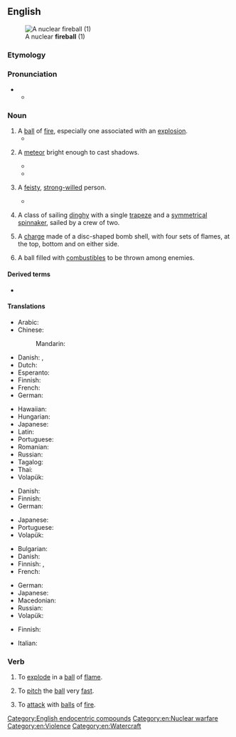 ==English==
[[File:Operation_Upshot-Knothole_-_Badger_001.jpg|thumb|A nuclear '''fireball''' (1)]]

===Etymology===
{{compound|en|fire|ball}}

===Pronunciation===
* {{IPA|en|/ˈfaɪ.ə(ɹ)ˌbɔːl/}}
** {{audio|en|LL-Q1860 (eng)-Vealhurl-fireball.wav|Audio (RP)}}

===Noun===
{{en-noun}}

# A [[ball]] of [[fire]], especially one associated with an [[explosion]].
#* {{quote-av|en|author=Drachinifel|title=The Drydock - Episode 137|date=14 March 2021|url=https://www.youtube.com/watch?v=jqTsYl0qsrw|archiveurl=https://web.archive.org/web/20221108010612/https://www.youtube.com/watch?v=jqTsYl0qsrw|archivedate=8 November 2022|accessdate=12 November 2022|time=1:05:17|text=At the time of ''this photo'', Royal Marine Gunner Bryan Gasson is ''pretty much dead center'' in this photo, and yes, that means HE IS LITERALLY INSIDE THAT SOCKING GREAT '''FIREBALL''' as the magazines detonate.}}
# {{lb|en|astronomy}} A [[meteor]] bright enough to cast shadows.
#: {{syn|en|bolis}}
#: {{cot|en|comet|meteorite}}
#* {{quote-book|en|year=2003 |title=Perilous Planet Earth: Catastrophes and Catastrophism Through the Ages |author= Trevor Palmer, Paul D. Taylor, Robert N. Brandon |page= |ISBN=0521819288 |passage=In January 1999, a '''fireball''' exploded over Alaska. }}
#* {{quote-book|en|year=2005 |title=The Mystery of the Tunguska '''Fireball''' |author=Surendra Verma |page=234 |ISBN=184046447X |passage=Moments later a second satellite records a '''fireball''' exploding in the clouded sky. }}
# {{lb|en|figurative}} A [[feisty]], [[strong-willed]] person.
#* {{quote-book|en|date=23 February 2022|author=Jocelyn Samara D.|title=Rain|section=Comic 1474 - Tie the Knot|sectionurl=https://rain.thecomicseries.com/comics/1474|text="And Lydia's a sassy little '''fireball'''.  Today's her first day of first grade, and I'm just glad her teacher hasn't had to call."}}
# {{lb|en|sailing}} A class of sailing [[dinghy]] with a single [[trapeze]] and a [[symmetrical]] [[spinnaker]], sailed by a crew of two.
# {{lb|en|heraldiccharge}} A [[charge]] made of a disc-shaped bomb shell, with four sets of flames, at the top, bottom and on either side.
# {{lb|en|military|historical}} A ball filled with [[combustible]]s to be thrown among enemies.

====Derived terms====
* {{l|en|fireballer}}

====Translations====
{{trans-top|a ball of fire}}
* Arabic: {{t|ar|كُرَة نَارِيَّة|f|tr=kura nāriyya}}
* Chinese:
*: Mandarin: {{t-needed|cmn}}
* Danish: {{t|da|ildkugle|c}}, {{t|da|kuglelyn|n}}
* Dutch: {{t+|nl|vuurbol|m}}
* Esperanto: {{t|eo|fajropilko}}
* Finnish: {{t+|fi|tulipallo}}
* French: {{t+|fr|boule de feu|f}}
* German: {{t+|de|Feuerball|m}}
{{trans-mid}}
* Hawaiian: {{t|haw|pōpōahi}}
* Hungarian: {{t+|hu|tűzgolyó}}
* Japanese: {{t+|ja|火球|tr=かきゅう, kakyū}}
* Latin: {{t|la|[[igneus]] [[nōdus]]|m}}
* Portuguese: {{t|pt|[[bola]] [[de]] [[fogo]]|f}}
* Romanian: {{t|ro|minge de foc|f}}
* Russian: {{t|ru|[[о́гненный]] [[шар]]|m}}
* Tagalog: {{t|tl|pabilog na apoy}}
* Thai: {{t|th|ลูกไฟ}}
* Volapük: {{t|vo|filaglöp}}
{{trans-bottom}}

{{trans-top|an explosion that results in a fireball}}
* Danish: {{t|da|ildkugle|c}}
* Finnish: {{t+|fi|tulipallo}}
* German: {{t+|de|Feuerball|m}}
{{trans-mid}}
* Japanese: {{t+|ja|火球|tr=かきゅう, kakyū}}
* Portuguese: {{t|pt|[[bola]] [[de]] [[fogo]]|f}}
* Volapük: {{t|vo|filaglöp}}
{{trans-bottom}}

{{trans-top|a meteor bright enough to cast shadows}}
* Bulgarian: {{t|bg|метеор|m|sc=Cyrl}}
* Danish: {{t+|da|meteor|c}}
* Finnish: {{t+|fi|bolidi}}, {{t+|fi|tulipallo}}
* French: {{t+|fr|bolide|m}}
{{trans-mid}}
* German: {{t+|de|Feuerball|m}}
* Japanese: {{t+|ja|火球|tr=かきゅう, kakyū}}
* Macedonian: {{t|mk|боли́д|m}}
* Russian: {{t+|ru|боли́д|m}}
* Volapük: {{t|vo|filaglöp meteorik}}
{{trans-bottom}}

{{trans-top|a class of sailing dinghy}}
* Finnish: {{t|fi|fireball-[[jolla]]}}
{{trans-mid}}
{{trans-bottom}}

{{checktrans-top}}
* Italian: {{t-check|it|palla di fuoco|f}}
{{trans-mid}}
{{trans-bottom}}

===Verb===
{{en-verb}}

# {{lb|en|intransitive}} To [[explode]] in a [[ball]] of [[flame]].
#: {{ux|en|The car swerved off a road, hit a wall, and '''fireballed''' as the petrol tank exploded.}}
# {{lb|en|baseball}} To [[pitch]] the [[ball]] very [[fast]].
# {{lb|en|transitive|fantasy}} To [[attack]] with [[ball]]s of [[fire]].

[[Category:English endocentric compounds]]
[[Category:en:Nuclear warfare]]
[[Category:en:Violence]]
[[Category:en:Watercraft]]
{{c|en|Fire}}